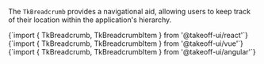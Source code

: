 
The `TkBreadcrumb` provides a navigational aid, allowing users to keep track of their location within the application's hierarchy. 

<Tabs>
  <TabItem value="react" label="React" default>
    <CodeBlock
      language="jsx"
      showLineNumbers>
      {`import { TkBreadcrumb, TkBreadcrumbItem } from '@takeoff-ui/react'`}
    </CodeBlock>
  </TabItem>
  <TabItem value="vue" label="Vue">
    <CodeBlock
      language="jsx"
      showLineNumbers>
      {`import { TkBreadcrumb, TkBreadcrumbItem } from '@takeoff-ui/vue'`}
    </CodeBlock>
  </TabItem>
  <TabItem value="angular" label="Angular">
    <CodeBlock
      language="jsx"
      showLineNumbers>
      {`import { TkBreadcrumb, TkBreadcrumbItem } from '@takeoff-ui/angular'`}
    </CodeBlock>
  </TabItem>
</Tabs>